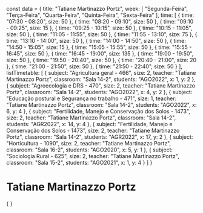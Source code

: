 const data = {
  title: "Tatiane Martinazzo Portz",
  week: [
    "Segunda-Feira",
    "Terça-Feira",
    "Quarta-Feira",
    "Quinta-Feira",
    "Sexta-Feira"
  ],
  time: [
    {
      time: "07:30 - 08:20",
      size: 50
    },
    {
      time: "08:20 - 09:10",
      size: 50
    },
    {
      time: "09:10 - 09:25",
      size: 15
    },
    {
      time: "09:25 - 10:15",
      size: 50
    },
    {
      time: "10:15 - 11:05",
      size: 50
    },
    {
      time: "11:05 - 11:55",
      size: 50
    },
    {
      time: "11:55 - 13:10",
      size: 75
    },
    {
      time: "13:10 - 14:00",
      size: 50
    },
    {
      time: "14:00 - 14:50",
      size: 50
    },
    {
      time: "14:50 - 15:05",
      size: 15
    },
    {
      time: "15:05 - 15:55",
      size: 50
    },
    {
      time: "15:55 - 16:45",
      size: 50
    },
    {
      time: "16:45 - 19:00",
      size: 135
    },
    {
      time: "19:00 - 19:50",
      size: 50
    },
    {
      time: "19:50 - 20:40",
      size: 50
    },
    {
      time: "20:40 - 21:00",
      size: 20
    },
    {
      time: "21:00 - 21:50",
      size: 50
    },
    {
      time: "21:50 - 22:40",
      size: 50
    }
  ],
  listTimetable: [
    {
      subject: "Agricultura geral - 466",
      size: 2,
      teacher: "Tatiane Martinazzo Portz",
      classroom: "Sala 14-2",
      students: "AGO2022",
      x: 1,
      y: 2
    },
    {
      subject: "Agroecologia e DRS - 470",
      size: 2,
      teacher: "Tatiane Martinazzo Portz",
      classroom: "Sala 14-2",
      students: "AGO2022",
      x: 4,
      y: 2
    },
    {
      subject: "Educação postural e Segurança no trabalho - 471",
      size: 1,
      teacher: "Tatiane Martinazzo Portz",
      classroom: "Sala 14-2",
      students: "AGO2022",
      x: 6,
      y: 4
    },
    {
      subject: "Fertilidade, Manejo e Conservação dos Solos - 1473",
      size: 2,
      teacher: "Tatiane Martinazzo Portz",
      classroom: "Sala 14-2",
      students: "AGR2022",
      x: 14,
      y: 4
    },
    {
      subject: "Fertilidade, Manejo e Conservação dos Solos - 1473",
      size: 2,
      teacher: "Tatiane Martinazzo Portz",
      classroom: "Sala 14-2",
      students: "AGR2022",
      x: 17,
      y: 2
    },
    {
      subject: "Horticultura - 1090",
      size: 2,
      teacher: "Tatiane Martinazzo Portz",
      classroom: "Sala 16-2",
      students: "AGO2020",
      x: 5,
      y: 1
    },
    {
      subject: "Sociologia Rural - 625",
      size: 2,
      teacher: "Tatiane Martinazzo Portz",
      classroom: "Sala 15-2",
      students: "AGO2021",
      x: 1,
      y: 4
    }
  ]
}

# Tatiane Martinazzo Portz

<div>
    {
        <Grid
            title={data.title}
            weekDays={data.week}
            time={data.time}
            listClasses={data.listTimetable}
        />
    }
</div>